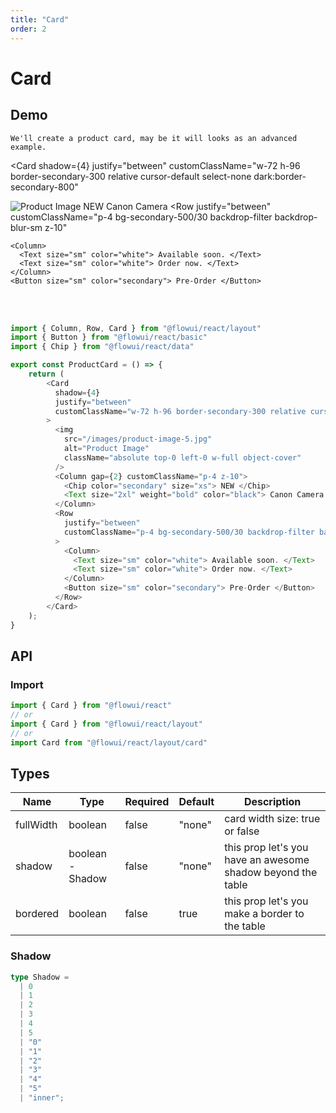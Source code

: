 ```yaml
---
title: "Card"
order: 2
---
```


# Card

## Demo

`We'll create a product card, may be it will looks as an advanced example.`

<Card
  shadow={4}
  justify="between"
  customClassName="w-72 h-96 border-secondary-300 relative cursor-default select-none dark:border-secondary-800"
>
  <img
    src="/images/product-image-5.jpg"
    alt="Product Image"
    className="absolute top-0 left-0 w-full object-cover"
  />
  <Column gap={2} customClassName="p-4 z-10">
    <Chip color="secondary" size="xs"> NEW </Chip>
    <Text size="2xl" weight="bold" color="black"> Canon Camera </Text>
  </Column>
  <Row
    justify="between"
    customClassName="p-4 bg-secondary-500/30 backdrop-filter backdrop-blur-sm z-10"
  >
    <Column>
      <Text size="sm" color="white"> Available soon. </Text>
      <Text size="sm" color="white"> Order now. </Text>
    </Column>
    <Button size="sm" color="secondary"> Pre-Order </Button>
  </Row>
</Card>

<br />
<br />

```javascript
import { Column, Row, Card } from "@flowui/react/layout"
import { Button } from "@flowui/react/basic"
import { Chip } from "@flowui/react/data"

export const ProductCard = () => {
    return (
        <Card
          shadow={4}
          justify="between"
          customClassName="w-72 h-96 border-secondary-300 relative cursor-default select-none dark:border-secondary-800"
        >
          <img
            src="/images/product-image-5.jpg"
            alt="Product Image"
            className="absolute top-0 left-0 w-full object-cover"
          />
          <Column gap={2} customClassName="p-4 z-10">
            <Chip color="secondary" size="xs"> NEW </Chip>
            <Text size="2xl" weight="bold" color="black"> Canon Camera </Text>
          </Column>
          <Row
            justify="between"
            customClassName="p-4 bg-secondary-500/30 backdrop-filter backdrop-blur-sm z-10"
          >
            <Column>
              <Text size="sm" color="white"> Available soon. </Text>
              <Text size="sm" color="white"> Order now. </Text>
            </Column>
            <Button size="sm" color="secondary"> Pre-Order </Button>
          </Row>
        </Card>
    );
}
```

## API

### Import

```javascript
import { Card } from "@flowui/react"
// or
import { Card } from "@flowui/react/layout"
// or
import Card from "@flowui/react/layout/card"
```

## Types

| Name         | Type              | Required  | Default     | Description                                                                                  |
| ------------ | ----------------- | --------- | ----------- |----------------------------------------------------------------------------------------------|
| fullWidth    | boolean           | false     | "none"      | card width size: true or false                                                               |
| shadow       | boolean - Shadow  | false     | "none"      | this prop let's you have an awesome shadow beyond the table                                  |
| bordered     | boolean           | false     | true        | this prop let's you make a border to the table                                               |


### Shadow

```ts
type Shadow =
  | 0
  | 1
  | 2
  | 3
  | 4
  | 5
  | "0"
  | "1"
  | "2"
  | "3"
  | "4"
  | "5"
  | "inner";
```